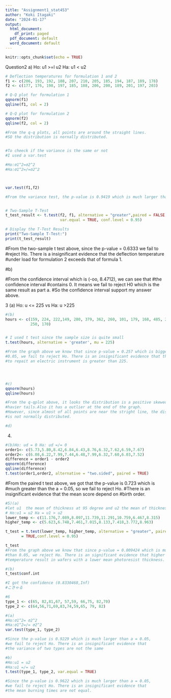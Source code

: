 ```yaml
---
title: "Assignment1_stat453"
author: "Koki Itagaki"
date: "2024-01-17"
output:
  html_document:
    df_print: paged
  pdf_document: default
  word_document: default
---
```


```r
knitr::opts_chunk$set(echo = TRUE)
```


Question2 a)
Ho: u1 >=l u2
Ha: u1 < u2
```r
# Deflection temperatures for formulation 1 and 2
f1 <- c(206, 193, 192, 188, 207, 210, 205, 185, 194, 187, 189, 178)
f2 <- c(177, 176, 198, 197, 185, 188, 206, 200, 189, 201, 197, 203)

# Q-Q plot for formulation 1
qqnorm(f1)
qqline(f1, col = 2)

# Q-Q plot for formulation 2
qqnorm(f2)
qqline(f2, col = 2)

#From the q-q plots, all points are around the straight lines.
#SO the distribution is nornally distributed.


#To cheeck if the variance is the same or not 
#I used a var.test

#Ho:σ1^2=σ2^2
#Ha:σ1^2=/=σ2^2



var.test(f1,f2)

#From the variance test, the p-value is 0.9419 which is much larger than a = 0.05. So we fail to reject Ho. So the variance of 2 samples are 


# Two-Sample T-Test
t_test_result <- t.test(f2, f1, alternative = "greater",paired = FALSE,
                        var.equal = TRUE, conf.level = 0.95)

# Display the T-Test Results
print("Two-Sample T-Test:")
print(t_test_result)


```

#From the two-sample t test above, since the p-value = 0.6333 we fail to 
#reject Ho. There is a insignificant evidence that the deflection temperature 
#under load for formulation 2 exceeds that of formula 1.

#b)

#From the confidence interval which is (-oo, 8.4712), we can see that 
#the confidence interval
#contains 0. It means we fail to reject H0 which is the same result as part a.
#So the confidence interval support my answer above.



3 (a)
Ho: u <= 225 vs Ha: u >225
```r

#(b)
hours <- c(159, 224, 222,149, 280, 379, 362, 260, 101, 179, 168, 485, 212, 264,
           250, 170)


# I used t test since the sample size is quite small
t.test(hours, alternative = 'greater', mu = 225)

#From the graph above we know that since p-value = 0.257 which is bigger than 
#0.05, we fail to reject Ho. There is an insignificant evidence that the hours 
#to repait an electric instrument is greater than 225.




#c)
qqnorm(hours)
qqline(hours)

#From the q-qplot above, it looks the distribution is a positive skewed and have
#havier tails.Also it has a outlier at the end of the graph. 
#However, since almost of all points are near the stright line, the distribution 
#is not normally distributed.

#d)
```


4)
```r
#(b)Ho: ud = 0 Ha: ud =/= 0
order1<- c(5.73,5.80,8.42,6.84,6.43,8.76,6.32,7.62,6.59,7.67)
order2<- c(6.08,6.22,7.99,7.44,6.48,7.99,6.32,7.60,6.03,7.52)
difference = order1 - order2
qqnorm(difference)
qqline(difference)
t.test(order1,order2, alternative = "two.sided", paired = TRUE)

```  
#From the paired t test above, we got that the p-value is 0.723 which is 
#much greater than the a = 0.05, so we fail to reject Ho.
#There is an insignificant evidence that the mean score depend on 
#birth order.




```r
#5)(a)
#let u1  the mean of thickness at 95 degree and u2 the mean of thickness at 100 degree
# Ho:u1 = u2 Ha = u1 > u2
lower_temp <- c(11.176,7.089,8.097,11.739,11.291,10.759,6.467,8.315)
higher_temp <- c(5.623,6.748,7.461,7.015,8.133,7.418,3.772,8.963)

t_test = t.test(lower_temp, higher_temp, alternative = "greater", paired = FALSE, var.equal
       = TRUE,conf.level = 0.95)

t_test
#From the graph above we know that since p-value = 0.009424 which is much smaller
#than 0.05, we reject Ho. There is an significant evidence that higher baking 
#temperature result in wafers with a lower mean photoresist thickness.

#(b)
t_test$conf.int

#I got the confidence (0.8330468,Inf)
#こきゃる

```


```r
#6
type_1 <- c(65, 82,81,67, 57,59, 66,75, 82,70)
type_2 <- c(64,56,71,69,83,74,59,65, 79, 82)

#(a)
#Ho:σ1^2= σ2^2
#Ha:σ1^2=/= σ2^2
var.test(type_1, type_2)

#Since the p-value is 0.9229 which is much larger than a = 0.05,
#we fail to reject Ho. There is an insignificant evidence that 
#the variance of two types are not the same

#b)
#Ho:u1 = u2
#Ha:u1 =/= u2
t.test(type_1, type_2, var.equal = TRUE)

#Since the p-value is 0.9622 which is much larger than a = 0.05,
#we fail to reject Ho. There is an insignificant evidence that 
#the mean burning times are not equal.
  



```



